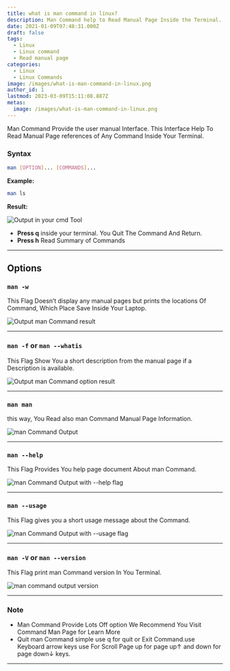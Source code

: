 ```yaml
---
title: what is man command in linux?
description: Man Command help to Read Manual Page Inside the Terminal.
date: 2021-01-09T07:48:31.000Z
draft: false
tags:
  - Linux
  - Linux command
  - Read manual page
categories:
  - Linux
  - Linux Commands
image: /images/what-is-man-command-in-linux.png
author_id: 1
lastmod: 2023-03-09T15:11:08.887Z
metas:
  image: /images/what-is-man-command-in-linux.png
---
```


Man Command Provide the user manual Interface. This Interface Help To Read
Manual Page references of Any Command Inside Your Terminal.

### Syntax

```bash
man [OPTION]... [COMMANDS]...
```

**Example:**

```bash
man ls
```

**Result:**

![Output in your cmd Tool](/images/post/2021/01/screenshot-nimbus-capture-2021.01.08-01_15_26.png "Output in your cmd Tool")

- **Press q** inside your terminal. You Quit The Command And Return.
- **Press h** Read Summary of Commands

---

## Options

### `man -w`

This Flag Doesn’t display any manual pages but prints the locations Of Command,
Which Place Save Inside Your Laptop.

![Output man Command result](/images/post/2021/01/flgs.png "Output man Command result")

---

### `man -f` or `man --whatis`

This Flag Show You a short description from the manual page if a Description is
available.

![Output man Command option result](/images/post/2021/01/flag.png "Output man Command option result")

---

### `man man`

this way, You Read also man Command Manual Page Information.

![man Command Output](/images/post/2021/01/manualpage.png "man Command Output")

---

### `man --help`

This Flag Provides You help page document About man Command.

![man Command Output with --help flag](/images/post/2021/01/manhelpflags.png "man Command Output with --help flag")

---

### `man --usage`

This Flag gives you a short usage message about the Command.

![man Command Output with --usage flag](/images/post/2021/01/screenshot-nimbus-capture-2021.01.08-01_47_17-1.jpg "man Command Output with --usage flag")

---

### `man -V` or `man --version`

This Flag print man Command version In You Terminal.

![man command output version](/images/post/2021/01/MAN-version.png "man command output version")

---

### Note

- Man Command Provide Lots Off option We Recommend You Visit Command Man Page for Learn More
- Quit man Command simple use q for quit or Exit Command.use Keyboard arrow keys use For Scroll Page up for page up↑ and down for page down↓ keys.

---
